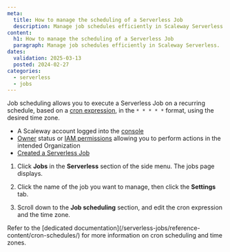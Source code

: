 ```yaml
---
meta:
  title: How to manage the scheduling of a Serverless Job
  description: Manage job schedules efficiently in Scaleway Serverless.
content:
  h1: How to manage the scheduling of a Serverless Job
  paragraph: Manage job schedules efficiently in Scaleway Serverless.
dates:
  validation: 2025-03-13
  posted: 2024-02-27
categories:
  - serverless
  - jobs
---
```


Job scheduling allows you to execute a Serverless Job on a recurring schedule, based on a [cron expression](/serverless-jobs/reference-content/cron-schedules/), in the `* * * * *` format, using the desired time zone.

<Macro id="requirements" />

- A Scaleway account logged into the [console](https://console.scaleway.com)
- [Owner](/iam/concepts/#owner) status or [IAM permissions](/iam/concepts/#permission) allowing you to perform actions in the intended Organization
- [Created a Serverless Job](/serverless-jobs/how-to/create-job/)

1. Click **Jobs** in the **Serverless** section of the side menu. The jobs page displays.

2. Click the name of the job you want to manage, then click the **Settings** tab.

3. Scroll down to the **Job scheduling** section, and edit the cron expression and the time zone.

<Message type="note">
Refer to the [dedicated documentation](/serverless-jobs/reference-content/cron-schedules/) for more information on cron scheduling and time zones.
</Message>